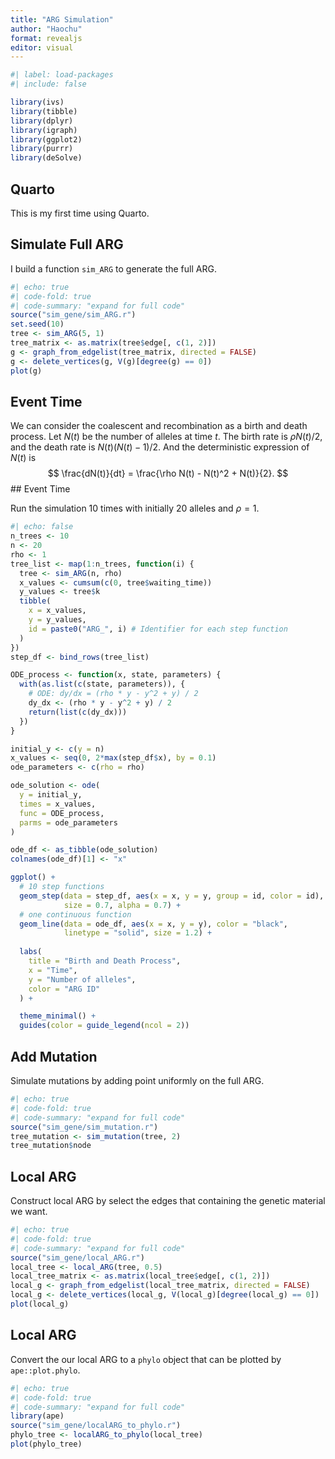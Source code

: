 ```yaml
---
title: "ARG Simulation"
author: "Haochu"
format: revealjs
editor: visual
---
```


```r
#| label: load-packages
#| include: false

library(ivs)
library(tibble)
library(dplyr)
library(igraph)
library(ggplot2)
library(purrr)
library(deSolve)
```

## Quarto

This is my first time using Quarto.

## Simulate Full ARG

I build a function `sim_ARG` to generate the full ARG.

```r
#| echo: true
#| code-fold: true
#| code-summary: "expand for full code"
source("sim_gene/sim_ARG.r")
set.seed(10)
tree <- sim_ARG(5, 1)
tree_matrix <- as.matrix(tree$edge[, c(1, 2)])
g <- graph_from_edgelist(tree_matrix, directed = FALSE)
g <- delete_vertices(g, V(g)[degree(g) == 0])
plot(g)
```

## Event Time

We can consider the coalescent and recombination as a birth and death process. Let $N(t)$ be the number of alleles at time $t$. The birth rate is $\rho N(t)/2$, and the death rate is $N(t)(N(t)-1)/2$. And the deterministic expression of $N(t)$ is
$$
\frac{dN(t)}{dt} = \frac{\rho N(t) - N(t)^2 + N(t)}{2}.
$$
## Event Time

Run the simulation 10 times with initially $20$ alleles and $\rho=1$.
```r
#| echo: false
n_trees <- 10
n <- 20
rho <- 1
tree_list <- map(1:n_trees, function(i) {
  tree <- sim_ARG(n, rho)
  x_values <- cumsum(c(0, tree$waiting_time))
  y_values <- tree$k
  tibble(
    x = x_values,
    y = y_values,
    id = paste0("ARG_", i) # Identifier for each step function
  )
})
step_df <- bind_rows(tree_list)

ODE_process <- function(x, state, parameters) {
  with(as.list(c(state, parameters)), {
    # ODE: dy/dx = (rho * y - y^2 + y) / 2
    dy_dx <- (rho * y - y^2 + y) / 2
    return(list(c(dy_dx)))
  })
}

initial_y <- c(y = n)
x_values <- seq(0, 2*max(step_df$x), by = 0.1)
ode_parameters <- c(rho = rho)

ode_solution <- ode(
  y = initial_y,
  times = x_values,
  func = ODE_process,
  parms = ode_parameters
)

ode_df <- as_tibble(ode_solution)
colnames(ode_df)[1] <- "x"

ggplot() +
  # 10 step functions 
  geom_step(data = step_df, aes(x = x, y = y, group = id, color = id),
            size = 0.7, alpha = 0.7) +
  # one continuous function
  geom_line(data = ode_df, aes(x = x, y = y), color = "black",
            linetype = "solid", size = 1.2) +
  
  labs(
    title = "Birth and Death Process",
    x = "Time",
    y = "Number of alleles",
    color = "ARG ID"
  ) +

  theme_minimal() +
  guides(color = guide_legend(ncol = 2))

```

## Add Mutation

Simulate mutations by adding point uniformly on the full ARG.

```r
#| echo: true
#| code-fold: true
#| code-summary: "expand for full code"
source("sim_gene/sim_mutation.r")
tree_mutation <- sim_mutation(tree, 2)
tree_mutation$node
```

## Local ARG

Construct local ARG by select the edges that containing the genetic material we want.

```r
#| echo: true
#| code-fold: true
#| code-summary: "expand for full code"
source("sim_gene/local_ARG.r")
local_tree <- local_ARG(tree, 0.5)
local_tree_matrix <- as.matrix(local_tree$edge[, c(1, 2)])
local_g <- graph_from_edgelist(local_tree_matrix, directed = FALSE)
local_g <- delete_vertices(local_g, V(local_g)[degree(local_g) == 0])
plot(local_g)
```

## Local ARG

Convert the our local ARG to a `phylo` object that can be plotted by `ape::plot.phylo`.

```r
#| echo: true
#| code-fold: true
#| code-summary: "expand for full code"
library(ape)
source("sim_gene/localARG_to_phylo.r")
phylo_tree <- localARG_to_phylo(local_tree)
plot(phylo_tree)
```


